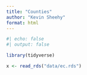 ```yaml
---
title: "Counties"
author: "Kevin Sheehy"
format: html
---
```


```r
#| echo: false
#| output: false

library(tidyverse)

x <- read_rds("data/ec.rds")
```
